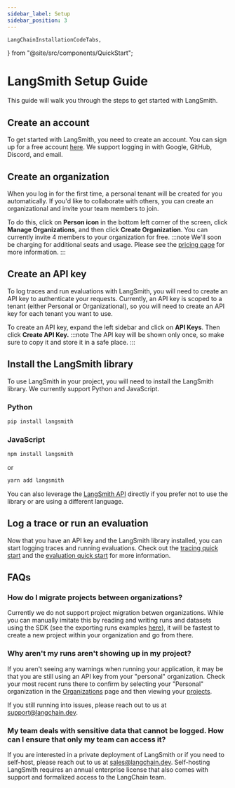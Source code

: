```yaml
---
sidebar_label: Setup
sidebar_position: 3
---
```


    LangChainInstallationCodeTabs,
} from "@site/src/components/QuickStart";

# LangSmith Setup Guide

This guide will walk you through the steps to get started with LangSmith.

## Create an account
To get started with LangSmith, you need to create an account. You can sign up for a free account [here](https://smith.langchain.com).
We support logging in with Google, GitHub, Discord, and email.

## Create an organization
When you log in for the first time, a personal tenant will be created for you automatically. If you'd like to collaborate with others, you can create an organizational and invite your team members to join.

To do this, click on **Person icon** in the bottom left corner of the screen, click **Manage Organizations**, and then click **Create Organization**.
You can currently invite 4 members to your organization for free.
:::note
We'll soon be charging for additional seats and usage. Please see the [pricing page](/pricing) for more information.
:::

## Create an API key
To log traces and run evaluations with LangSmith, you will need to create an API key to authenticate your requests.
Currently, an API key is scoped to a tenant (either Personal or Organizational), so you will need to create an API key for each tenant you want to use.

To create an API key, expand the left sidebar and click on **API Keys**. Then click **Create API Key.**
:::note
The API key will be shown only once, so make sure to copy it and store it in a safe place.
:::

## Install the LangSmith library
To use LangSmith in your project, you will need to install the LangSmith library. We currently support Python and JavaScript.

### Python
```bash
pip install langsmith
```

### JavaScript
```bash
npm install langsmith
```
or
```bash
yarn add langsmith
```

You can also leverage the [LangSmith API](https://api.smith.langchain.com/redoc) directly if you prefer not to use the library or are using a different language.

## Log a trace or run an evaluation
Now that you have an API key and the LangSmith library installed, you can start logging traces and running evaluations.
Check out the [tracing quick start](/tracing/quick_start) and the [evaluation quick start](/evaluation/quickstart) for more information.

## FAQs

### How do I migrate projects between organizations?

Currently we do not support project migration betwen organizations. While you can manually imitate this by reading and writing runs and datasets using the SDK (see the exporting runs examples [here](/tracing/use-cases/export-runs)), it will be fastest to create a new project within your organization and go from there.

### Why aren't my runs aren't showing up in my project?

If you aren't seeing any warnings when running your application, it may be that you are still using an API key from your "personal" organization. Check your most recent runs there to confirm by selecting your "Personal" organization in the [Organizations](https://smith.langchain.com/organization) page and then viewing your [projects](https://smith.langchain.com/projects).

If you still running into issues, please reach out to us at <a href="mailto:support@langchain.dev">support@langchain.dev</a>.

### My team deals with sensitive data that cannot be logged. How can I ensure that only my team can access it?

If you are interested in a private deployment of LangSmith or if you need to self-host, please reach out to us at <a href="mailto:sales@langchain.dev">sales@langchain.dev</a>. Self-hosting LangSmith requires an annual enterprise license that also comes with support and formalized access to the LangChain team.